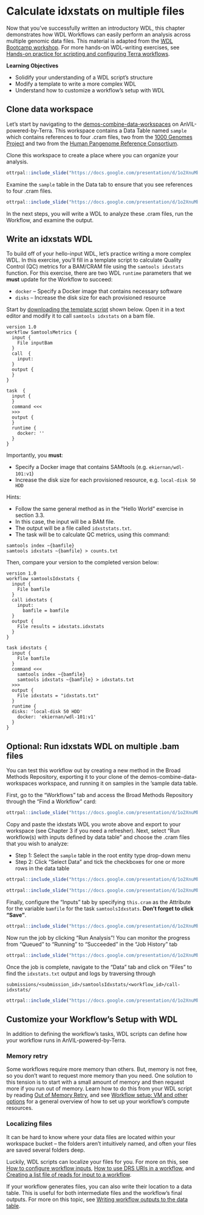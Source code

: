 # Calculate idxstats on multiple files

Now that you’ve successfully written an introductory WDL, this chapter demonstrates how WDL Workflows can easily perform an analysis across multiple genomic data files.
This material is adapted from the [WDL Bootcamp workshop](https://support.terra.bio/hc/en-us/articles/18618717942427).
For more hands-on WDL-writing exercises, see [Hands-on practice for scripting and configuring Terra workflows](https://support.terra.bio/hc/en-us/articles/360056599991).

**Learning Objectives**

- Solidify your understanding of a WDL script’s structure
- Modify a template to write a more complex WDL
- Understand how to customize a workflow’s setup with WDL

## Clone data workspace

Let’s start by navigating to the [demos-combine-data-workspaces](https://anvil.terra.bio/#workspaces/anvil-outreach/demos-combine-data-workspaces) on AnVIL-powered-by-Terra.
This workspace contains a Data Table named `sample` which contains references to four .cram files, two from the [1000 Genomes Project](https://anvil.terra.bio/#workspaces/anvil-datastorage/1000G-high-coverage-2019) and two from the [Human Pangenome Reference Consortium](https://anvil.terra.bio/#workspaces/anvil-datastorage/AnVIL_HPRC).  

Clone this workspace to create a place where you can organize your analysis.  

```r
ottrpal::include_slide("https://docs.google.com/presentation/d/1o2XnuMbqWVLf4XrsXolIQ7ulfnMlpJlrUxN0Y8aLIVQ/edit#slide=id.g1397c25e58c_0_181")
```

Examine the `sample` table in the Data tab to ensure that you see references to four .cram files.

```r
ottrpal::include_slide("https://docs.google.com/presentation/d/1o2XnuMbqWVLf4XrsXolIQ7ulfnMlpJlrUxN0Y8aLIVQ/edit#slide=id.g288edfe8bc0_0_1")
```

In the next steps, you will write a WDL to analyze these .cram files, run the Workflow, and examine the output.

## Write an idxstats WDL

To build off of your hello-input WDL, let’s practice writing a more complex WDL. In this exercise, you’ll fill in a template script to calculate Quality Control (QC) metrics for a BAM/CRAM file using the `samtools idxstats` function.  For this exercise, there are two WDL `runtime` parameters that we **must** update for the Workflow to succeed:

- `docker` – Specify a Docker image that contains necessary software
- `disks` – Increase the disk size for each provisioned resource

Start by [downloading the template script](https://drive.google.com/file/d/1OH4L5LQNquDhNvycRHzWVH6Z1HR5R7kD) shown below. Open it in a text editor and modify it to call `samtools idxstats` on a bam file.

```
version 1.0
workflow SamtoolsMetrics {
  input {
    File inputBam 
  }
  call  {
    input: 
  }
  output {
  }
}

task  {
  input {
  }
  command <<<
  >>>
  output {
  }
  runtime {
    docker: ''
  }
}
```

Importantly, you **must**:

- Specify a Docker image that contains SAMtools (e.g. `ekiernan/wdl-101:v1`)
- Increase the disk size for each provisioned resource, e.g. `local-disk 50 HDD`

Hints:

- Follow the same general method as in the “Hello World” exercise in section 3.3.
- In this case, the input will be a BAM file.
- The output will be a file called `idxststats.txt`.
- The task will be to calculate QC metrics, using this command:

```
samtools index ~{bamfile}
samtools idxstats ~{bamfile} > counts.txt
```

Then, compare your version to the completed version below:

```
version 1.0
workflow samtoolsIdxstats {
  input {
    File bamfile
  }
  call idxstats {
    input: 
      bamfile = bamfile
  }
  output {
    File results = idxstats.idxstats
  }
}

task idxstats {
  input {
    File bamfile
  }
  command <<<
    samtools index ~{bamfile}
    samtools idxstats ~{bamfile} > idxstats.txt
  >>>
  output {
    File idxstats = "idxstats.txt"
  }
  runtime {
  disks: 'local-disk 50 HDD'
    docker: 'ekiernan/wdl-101:v1'
  }
}
```

## Optional: Run idxstats WDL on multiple .bam files

You can test this workflow out by creating a new method in the Broad Methods Repository, exporting it to your clone of the demos-combine-data-workspaces workspace, and running it on samples in  the ‘sample data table.

First, go to the “Workflows” tab and access the Broad Methods Repository through the “Find a Workflow” card:

```r
ottrpal::include_slide("https://docs.google.com/presentation/d/1o2XnuMbqWVLf4XrsXolIQ7ulfnMlpJlrUxN0Y8aLIVQ/edit#slide=id.g288edfe8bc0_0_6")
```

Copy and paste the idxstats WDL you wrote above and export to your workspace (see Chapter 3 if you need a refresher).  Next, select “Run workflow(s) with inputs defined by data table” and choose the .cram files that you wish to analyze:

- Step 1: Select the `sample` table in the root entity type drop-down menu
- Step 2: Click “Select Data” and tick the checkboxes for one or more rows in the data table

```r
ottrpal::include_slide("https://docs.google.com/presentation/d/1o2XnuMbqWVLf4XrsXolIQ7ulfnMlpJlrUxN0Y8aLIVQ/edit#slide=id.g288edfe8bc0_0_11")
```

```r
ottrpal::include_slide("https://docs.google.com/presentation/d/1o2XnuMbqWVLf4XrsXolIQ7ulfnMlpJlrUxN0Y8aLIVQ/edit#slide=id.g288edfe8bc0_0_16")
```

Finally, configure the “Inputs” tab by specifying `this.cram` as the Attribute for the variable `bamfile` for the task `samtoolsIdxstats`.  **Don’t forget to click “Save”**.

```r
ottrpal::include_slide("https://docs.google.com/presentation/d/1o2XnuMbqWVLf4XrsXolIQ7ulfnMlpJlrUxN0Y8aLIVQ/edit#slide=id.g288edfe8bc0_0_21")
```


Now run the job by clicking “Run Analysis”!  You can monitor the progress from “Queued” to “Running” to “Succeeded” in the “Job History” tab

```r
ottrpal::include_slide("https://docs.google.com/presentation/d/1o2XnuMbqWVLf4XrsXolIQ7ulfnMlpJlrUxN0Y8aLIVQ/edit#slide=id.g288edfe8bc0_0_47")
```

Once the job is complete, navigate to the “Data” tab and click on “Files” to find the `idxstats.txt` output and logs by traversing through

```
submissions/<submission_id>/samtoolsIdxstats/<workflow_id>/call-idxstats/
```

```r
ottrpal::include_slide("https://docs.google.com/presentation/d/1o2XnuMbqWVLf4XrsXolIQ7ulfnMlpJlrUxN0Y8aLIVQ/edit#slide=id.g288edfe8bc0_0_53")
```

## Customize your Workflow’s Setup with WDL

In addition to defining the workflow’s tasks, WDL scripts can define how your workflow runs in AnVIL-powered-by-Terra.

### Memory retry

Some workflows require more memory than others. But, memory is not free, so you don’t want to request more memory than you need. One solution to this tension is to start with a small amount of memory and then request more if you run out of memory. Learn how to do this from your WDL script by reading [Out of Memory Retry](https://support.terra.bio/hc/en-us/articles/4403215299355), and see [Workflow setup: VM and other options](https://support.terra.bio/hc/en-us/articles/360026521831) for a general overview of how to set up your workflow’s compute resources.

### Localizing files

It can be hard to know where your data files are located within your workspace bucket – the folders aren’t intuitively named, and often your files are saved several folders deep. 

Luckily, WDL scripts can localize your files for you. For more on this, see [How to configure workflow inputs](https://support.terra.bio/hc/en-us/articles/4415971884827), [How to use DRS URIs in a workflow](https://support.terra.bio/hc/en-us/articles/6635144998939), and [Creating a list file of reads for input to a workflow](https://support.terra.bio/hc/en-us/articles/360033353952).

If your workflow generates files, you can also write their location to a data table. This is useful for both intermediate files and the workflow’s final outputs. For more on this topic, see [Writing workflow outputs to the data table](https://support.terra.bio/hc/en-us/articles/4500420806299).
